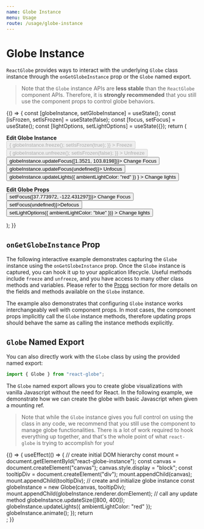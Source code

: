 ```yaml
---
name: Globe Instance
menu: Usage
route: /usage/globe-instance
---
```




# Globe Instance

`ReactGlobe` provides ways to interact with the underlying `Globe` class instance through the `onGetGlobeInstance` prop or the `Globe` named export.

> Note that the `Globe` instance APIs are **less stable** than the `ReactGlobe` component APIs. Therefore, it is **strongly recommended** that you still use the component props to control globe behaviors.

<Playground>
  {() => {
    const [globeInstance, setGlobeInstance] = useState();
    const [isFrozen, setIsFrozen] = useState(false);
    const [focus, setFocus] = useState();
    const [lightOptions, setLightOptions] = useState({});
    return (
      <div>
        <p>
          <b>Edit Globe Instance</b>
          <br />
          <button
            disabled={isFrozen}
            onClick={() => {
              globeInstance.freeze();
              setIsFrozen(true);
            }}
          >
            Freeze
          </button>
          <button
            disabled={!isFrozen}
            onClick={() => {
              globeInstance.unfreeze();
              setIsFrozen(false);
            }}
          >
            Unfreeze
          </button>
          <br />
          <button onClick={() => globeInstance.updateFocus([1.3521, 103.8198])}>
            Change Focus
          </button>
          <button onClick={() => globeInstance.updateFocus(undefined)}>
            Unfocus
          </button>
          <button
            onClick={() =>
              globeInstance.updateLights({ ambientLightColor: "red" })
            }
          >
            Change lights
          </button>
          <br />
        </p>
        <p>
          <b>Edit Globe Props</b>
          <br />
          <button onClick={() => setFocus([37.773972, -122.431297])}>
            Change Focus
          </button>
          <button onClick={() => setFocus(undefined)}>Defocus</button>
          <button
            onClick={() => setLightOptions({ ambientLightColor: "blue" })}
          >
            Change lights
          </button>
        </p>
        <ReactGlobe
          focus={focus}
          lightOptions={lightOptions}
          markers={markers}
          onGetGlobeInstance={setGlobeInstance}
        />
      </div>
    );
  }}
</Playground>

## `onGetGlobeInstance` Prop

The following interactive example demonstrates capturing the `Globe` instance using the `onGetGlobeInstance` prop. Once the `Globe` instance is captured, you can hook it up to your application lifecycle. Useful methods include `freeze` and `unfreeze`, and you have access to many other class methods and variables. Please refer to the [Props](../props#globe-instance) section for more details on the fields and methods available on the `Globe` instance.

The example also demonstrates that configuring `Globe` instance works interchangeably well with component props. In most cases, the component props implicitly call the `Globe` instance methods, therefore updating props should behave the same as calling the instance methods explicitly.

## `Globe` Named Export

You can also directly work with the `Globe` class by using the provided named export:

```js
import { Globe } from "react-globe";
```

The `Globe` named export allows you to create globe visualizations with vanilla Javascript without the need for React. In the following example, we demonstrate how we can create the globe with basic Javascript when given a mounting ref.

> Note that while the `Globe` instance gives you full control on using the class in any code, we recommend that you still use the component to manage globe functionalities. There is a lot of work required to hook everything up together, and that's the whole point of what `react-globe` is trying to accomplish for you!

<Playground>
  {() => {
    useEffect(() => {
      // create initial DOM hierarchy
      const mount = document.getElementById("react-globe-instance");
      const canvas = document.createElement("canvas");
      canvas.style.display = "block";
      const tooltipDiv = document.createElement("div");
      mount.appendChild(canvas);
      mount.appendChild(tooltipDiv);
      // create and initialize globe instance
      const globeInstance = new Globe(canvas, tooltipDiv);
      mount.appendChild(globeInstance.renderer.domElement);
      // call any update method
      globeInstance.updateSize([800, 400]);
      globeInstance.updateLights({ ambientLightColor: "red" });
      globeInstance.animate();
    });
    return <div id="react-globe-instance" />;
  }}
</Playground>
